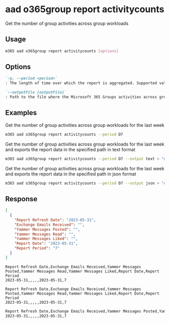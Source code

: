 
# aad o365group report activitycounts

Get the number of group activities across group workloads

## Usage

```sh
m365 aad o365group report activitycounts [options]
```

## Options

```md definition-list
`-p, --period <period>`
: The length of time over which the report is aggregated. Supported values `D7`, `D30`, `D90`, `D180`

`--outputFile [outputFile]`
: Path to the file where the Microsoft 365 Groups activities across group workloads report should be stored in
```

<Global />

## Examples

Get the number of group activities across group workloads for the last week

```sh
m365 aad o365group report activitycounts --period D7
```

Get the number of group activities across group workloads for the last week and exports the report data in the specified path in text format

```sh
m365 aad o365group report activitycounts --period D7 --output text > "o365groupactivitycounts.txt"
```

Get the number of group activities across group workloads for the last week and exports the report data in the specified path in json format

```sh
m365 aad o365group report activitycounts --period D7 --output json > "o365groupactivitycounts.json"
```

## Response

<Tabs>
  <TabItem value="JSON">

  ```json
  [
    {
      "Report Refresh Date": "2023-05-31",
      "Exchange Emails Received": "",
      "Yammer Messages Posted": "",
      "Yammer Messages Read": "",
      "Yammer Messages Liked": "",
      "Report Date": "2023-05-31",
      "Report Period": "7"
    }
  ]
  ```

  </TabItem>
  <TabItem value="Text">

  ```text
  Report Refresh Date,Exchange Emails Received,Yammer Messages Posted,Yammer Messages Read,Yammer Messages Liked,Report Date,Report Period
  2023-05-31,,,,,2023-05-31,7
  ```

  </TabItem>
  <TabItem value="CSV">

  ```csv
  Report Refresh Date,Exchange Emails Received,Yammer Messages Posted,Yammer Messages Read,Yammer Messages Liked,Report Date,Report Period
  2023-05-31,,,,,2023-05-31,7
  ```

  </TabItem>
  <TabItem value="Markdown">

  ```md
  Report Refresh Date,Exchange Emails Received,Yammer Messages Posted,Yammer Messages Read,Yammer Messages Liked,Report Date,Report Period
  2023-05-31,,,,,2023-05-31,7
  ```

  </TabItem>
</Tabs>